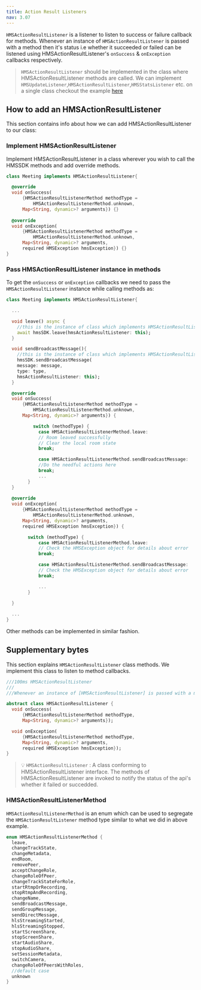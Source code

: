 ```yaml
---
title: Action Result Listeners
nav: 3.07
---
```

`HMSActionResultListener` is a listener to listen to success or failure callback for methods.
Whenever an instance of `HMSActionResultListener` is passed with a method then it's status i.e whether it succeeded or failed 
can be listened using HMSActionResultListener's `onSuccess` & `onException` callbacks respectively. 

> `HMSActionResultListener` should be implemented in the class where HMSActionResultListener methods are called.
> We can implement `HMSUpdateListener`,`HMSActionResultListener`,`HMSStatsListener` etc. on a single class 
> checkout the example [here](https://github.com/100mslive/100ms-flutter/blob/1537a82a2213c8bbb1b0eb2dcc009c171e89bad1/example/lib/data_store/meeting_store.dart#L33)

## How to add an HMSActionResultListener

This section contains info about how we can add HMSActionResultListener to our class:

<div className="steps-container">

### Implement HMSActionResultListener

Implement HMSActionResultListener in a class wherever you wish to call the HMSSDK methods and add override methods.

```dart
class Meeting implements HMSActionResultListener{

  @override
  void onSuccess(
      {HMSActionResultListenerMethod methodType =
          HMSActionResultListenerMethod.unknown,
      Map<String, dynamic>? arguments}) {}
  
  @override
  void onException(
      {HMSActionResultListenerMethod methodType =
          HMSActionResultListenerMethod.unknown,
      Map<String, dynamic>? arguments,
      required HMSException hmsException}) {}
} 
```

### Pass HMSActionResultListener instance in methods

To get the `onSuccess` or `onException` callbacks we need to pass the `HMSActionResultListener` instance while calling methods as:

```dart
class Meeting implements HMSActionResultListener{

  ...

  void leave() async {
    //this is the instance of class which implements HMSActionResultListener
    await hmsSDK.leave(hmsActionResultListener: this);
  }

  void sendBroadcastMessage(){
    //this is the instance of class which implements HMSActionResultListener
    hmsSDK.sendBroadcastMessage(
    message: message,
    type: type,
    hmsActionResultListener: this);
  }

  @override
  void onSuccess(
      {HMSActionResultListenerMethod methodType =
          HMSActionResultListenerMethod.unknown,
      Map<String, dynamic>? arguments}) {

          switch (methodType) {
            case HMSActionResultListenerMethod.leave:
            // Room leaved successfully
            // Clear the local room state
            break;

            case HMSActionResultListenerMethod.sendBroadcastMessage:
            //Do the needful actions here
            break;
            ...
        }
  }
  
  @override
  void onException(
      {HMSActionResultListenerMethod methodType =
          HMSActionResultListenerMethod.unknown,
      Map<String, dynamic>? arguments,
      required HMSException hmsException}) {

        switch (methodType) {
            case HMSActionResultListenerMethod.leave:
            // Check the HMSException object for details about error
            break;

            case HMSActionResultListenerMethod.sendBroadcastMessage:
            // Check the HMSException object for details about error
            break;

            ...
        }
  
  }

  ...
} 
```
</div>

Other methods can be implemented in similar fashion.

## Supplementary bytes

This section explains `HMSActionResultListener` class methods. We implement this class to listen to method callbacks.

```dart
///100ms HMSActionResultListener
///
///Whenever an instance of [HMSActionResultListener] is passed with a method then it's status i.e whether it succeeded or failed can be listened using HMSActionResultListener's onSuccess & onException callbacks respectively.

abstract class HMSActionResultListener {
  void onSuccess(
      {HMSActionResultListenerMethod methodType,
      Map<String, dynamic>? arguments});

  void onException(
      {HMSActionResultListenerMethod methodType,
      Map<String, dynamic>? arguments,
      required HMSException hmsException});
}
```

> 💡 `HMSActionResultListener` : A class conforming to HMSActionResultListener interface.
The methods of HMSActionResultListener are invoked to notify the status of the api's whether it failed or succedded.

### HMSActionResultListenerMethod

`HMSActionResultListenerMethod` is an enum which can be used to segregate the `HMSActionResultListener` method type similar to what we did in above example.

```dart
enum HMSActionResultListenerMethod {
  leave,
  changeTrackState,
  changeMetadata,
  endRoom,
  removePeer,
  acceptChangeRole,
  changeRoleOfPeer,
  changeTrackStateForRole,
  startRtmpOrRecording,
  stopRtmpAndRecording,
  changeName,
  sendBroadcastMessage,
  sendGroupMessage,
  sendDirectMessage,
  hlsStreamingStarted,
  hlsStreamingStopped,
  startScreenShare,
  stopScreenShare,
  startAudioShare,
  stopAudioShare,
  setSessionMetadata,
  switchCamera,
  changeRoleOfPeersWithRoles,
  //default case
  unknown
}
```